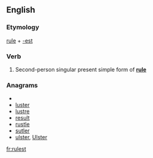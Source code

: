 ==English==

===Etymology===
[[rule]] + [[-est]]

===Verb===
{{en-verb form}}

# {{archaic}} Second-person singular present simple form of '''[[rule]]'''

===Anagrams===
* {{alphagram|elrstu}}
* [[luster#English|luster]]
* [[lustre#English|lustre]]
* [[result#English|result]]
* [[rustle#English|rustle]]
* [[sutler#English|sutler]]
* [[ulster#English|ulster]], [[Ulster#English|Ulster]]

[[fr:rulest]]